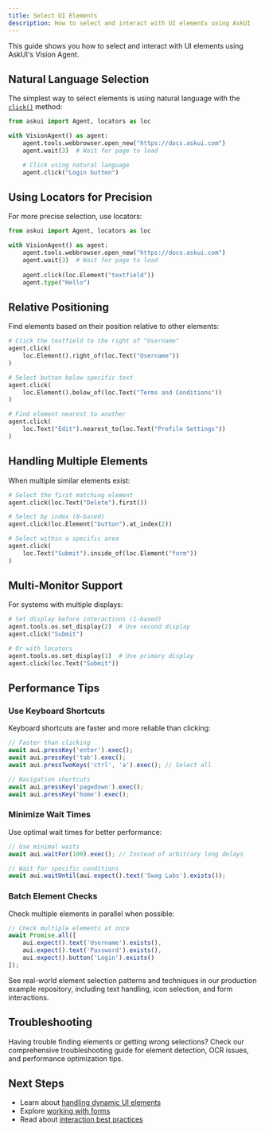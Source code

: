 ```yaml
---
title: Select UI Elements
description: How to select and interact with UI elements using AskUI
---
```


This guide shows you how to select and interact with UI elements using AskUI's Vision Agent.

## Natural Language Selection

The simplest way to select elements is using natural language with the [`click()`](/04-reference/01-agent-frameworks/02-python/02-vision-agent-api/agent#click) method:

```python
from askui import Agent, locators as loc

with VisionAgent() as agent:
    agent.tools.webbrowser.open_new("https://docs.askui.com")
    agent.wait(3)  # Wait for page to load

    # Click using natural language
    agent.click("Login button")
```

## Using Locators for Precision

For more precise selection, use locators:

```python
from askui import Agent, locators as loc

with VisionAgent() as agent:
    agent.tools.webbrowser.open_new("https://docs.askui.com")
    agent.wait(3)  # Wait for page to load
   
    agent.click(loc.Element("textfield"))
    agent.type("Hello")
```

## Relative Positioning

Find elements based on their position relative to other elements:

```python
# Click the textfield to the right of "Username"
agent.click(
    loc.Element().right_of(loc.Text("Username"))
)

# Select button below specific text
agent.click(
    loc.Element().below_of(loc.Text("Terms and Conditions"))
)

# Find element nearest to another
agent.click(
    loc.Text("Edit").nearest_to(loc.Text("Profile Settings"))
)
```

## Handling Multiple Elements

When multiple similar elements exist:

```python
# Select the first matching element
agent.click(loc.Text("Delete").first())

# Select by index (0-based)
agent.click(loc.Element("button").at_index(2))

# Select within a specific area
agent.click(
    loc.Text("Submit").inside_of(loc.Element("form"))
)
```

## Multi-Monitor Support

For systems with multiple displays:

```python
# Set display before interactions (1-based)
agent.tools.os.set_display(2)  # Use second display
agent.click("Submit")

# Or with locators
agent.tools.os.set_display(1)  # Use primary display
agent.click(loc.Text("Submit"))
```

## Performance Tips

### Use Keyboard Shortcuts

Keyboard shortcuts are faster and more reliable than clicking:

```typescript
// Faster than clicking
await aui.pressKey('enter').exec();
await aui.pressKey('tab').exec();
await aui.pressTwoKeys('ctrl', 'a').exec(); // Select all

// Navigation shortcuts
await aui.pressKey('pagedown').exec();
await aui.pressKey('home').exec();
```

### Minimize Wait Times

Use optimal wait times for better performance:

```typescript
// Use minimal waits
await aui.waitFor(100).exec(); // Instead of arbitrary long delays

// Wait for specific conditions
await aui.waitUntil(aui.expect().text('Swag Labs').exists());
```

### Batch Element Checks

Check multiple elements in parallel when possible:

```typescript
// Check multiple elements at once
await Promise.all([
    aui.expect().text('Username').exists(),
    aui.expect().text('Password').exists(),
    aui.expect().button('Login').exists()
]);
```

<Card title="Complete Element Selection Examples" icon="github" href="https://github.com/askui/AskUI-Best-Practices">
  See real-world element selection patterns and techniques in our production example repository, including text handling, icon selection, and form interactions.
</Card>

## Troubleshooting

<Card title="Element Selection Issues?" icon="question-circle" href="/02-how-to-guides/04-troubleshooting/03-element-detection-and-ocr">
  Having trouble finding elements or getting wrong selections? Check our comprehensive troubleshooting guide for element detection, OCR issues, and performance optimization tips.
</Card>

## Next Steps

- Learn about [handling dynamic UI elements](/02-how-to-guides/05-build-ai-agents/09-handling-dynamic-ui)
- Explore [working with forms](/02-how-to-guides/05-build-ai-agents/05-work-with-forms)
- Read about [interaction best practices](/03-explanation/02-best-practices/03-interactions)
